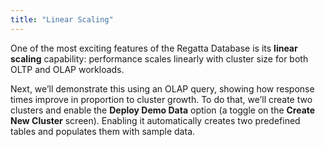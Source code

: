 ```yaml
---
title: "Linear Scaling"
---
```


One of the most exciting features of the Regatta Database is its **linear scaling** capability: performance scales linearly with cluster size for both OLTP and OLAP workloads.

Next, we’ll demonstrate this using an OLAP query, showing how response times improve in proportion to cluster growth. To do that, we’ll create two clusters and enable the **Deploy Demo Data** option (a toggle on the **Create New Cluster** screen). Enabling it automatically creates two predefined tables and populates them with sample data.
